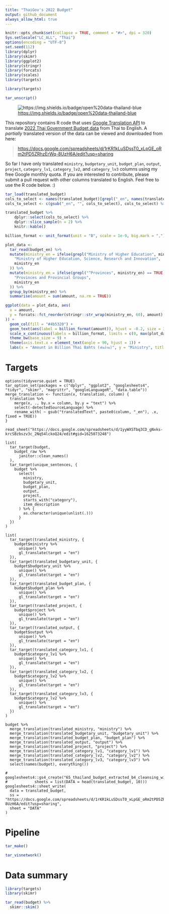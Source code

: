 ```yaml
---
title: "ThaiGov's 2022 Budget"
output: github_document
always_allow_html: true
---
```


```r
knitr::opts_chunk$set(collapse = TRUE, comment = "#>", dpi = 320)
Sys.setlocale("LC_ALL", "Thai")
options(encoding = "UTF-8")
set.seed(112)
library(dplyr)
library(skimr)
library(ggplot2)
library(stringr)
library(forcats)
library(scales)
library(targets)
```

```r
library(targets)
```

```r
tar_unscript()
```

![<https://img.shields.io/badge/open%20data-thailand-blue>](https://img.shields.io/badge/open%20data-thailand-blue)

This repository contains R code that uses [Google Translation API](https://cloud.google.com/translate) to translate [2022 Thai Government Budget data](https://github.com/kaogeek/thailand-budget-pdf2csv) from Thai to English. A *partially* translated version of the data can be viewed and downloaded from here:

> <https://docs.google.com/spreadsheets/d/1rKR1kLuSDssT0_xLpGE_oRm2tPD5ZRhzErWq-8UzH6A/edit?usp=sharing>

So far I have only translated `ministry`, `budgetary_unit`, `budget_plan`, `output`, `project`, `category_lv1`, `category_lv2`, and `category_lv3` columns using my free Google monthly quota. If you are interested to contribute, please submit a pull request with other columns translated to English. Feel free to use the R code below. :)

```r
tar_load(translated_budget)
cols_to_select <- names(translated_budget)[grepl("_en", names(translated_budget))]
cols_to_select <- c(gsub("_en", "", cols_to_select), cols_to_select) %>% sort()

translated_budget %>%
    dplyr::select(cols_to_select) %>%
    dplyr::slice_sample(n = 2) %>%
    knitr::kable()
```

```r
billion_format <- unit_format(unit = "B", scale = 1e-9, big.mark = ",")

plot_data <-
  tar_read(budget_en) %>%
  mutate(ministry_en = ifelse(grepl("Ministry of Higher Education", ministry_en) == TRUE,
    "Ministry of Higher Education, Science, Research and Innovation",
    ministry_en
  )) %>%
  mutate(ministry_en = ifelse(grepl("^Provinces", ministry_en) == TRUE,
    "Provinces and Provincial Groups",
    ministry_en
  )) %>%
  group_by(ministry_en) %>%
  summarise(amount = sum(amount, na.rm = TRUE))

ggplot(data = plot_data, aes(
  x = amount,
  y = forcats::fct_reorder(stringr::str_wrap(ministry_en, 60), amount)
)) +
  geom_col(fill = "#4b5320") +
  geom_text(aes(label = billion_format(amount)), hjust = -0.2, size = 3) +
  scale_x_continuous(labels = billion_format, limits = c(0, max(plot_data$amount, na.rm = TRUE) * 1.2)) +
  theme_bw(base_size = 9) +
  theme(axis.text.x = element_text(angle = 90, hjust = 1)) +
  labs(x = "Amount in Billion Thai Bahts (พันล้าน)", y = "Ministry", title = "Total Amount of Budget by Ministry")
```

# Targets

```targets
options(tidyverse.quiet = TRUE)
tar_option_set(packages = c("dplyr", "ggplot2", "googlesheets4", "tidyr", "skimr", "magrittr", "googleLanguageR", "data.table"))
merge_translation <- function(x, translation, column) {
  translation %>%
    merge(x, ., by.x = column, by.y = "text") %>%
    select(-detectedSourceLanguage) %>%
    rename_with( ~ gsub("translatedText", paste0(column, "_en"), .x, fixed = TRUE))
}
```

```targets
read_sheet("https://docs.google.com/spreadsheets/d/1yyWXSTbq3CD_gNxks-krcSBzbszv3c_2Nq54lckoQ24/edit#gid=1625073248")
```

```targets
list(
  tar_target(budget,
    budget_raw %>%
      janitor::clean_names()
  ),
  tar_target(unique_sentences, {
    budget %>%
      select(
        ministry,
        budgetary_unit,
        budget_plan,
        output,
        project,
        starts_with("category"),
        item_description
      ) %>% {
        as.character(unique(unlist(.)))
      }
  })
)
```

```targets
list(
  tar_target(translated_ministry, {
    budget$ministry %>%
      unique() %>%
      gl_translate(target = "en")
  }),
  tar_target(translated_budgetary_unit, {
    budget$budgetary_unit %>%
      unique() %>%
      gl_translate(target = "en")
  }),
  tar_target(translated_budget_plan, {
    budget$budget_plan %>%
      unique() %>%
      gl_translate(target = "en")
  }),
  tar_target(translated_project, {
    budget$project %>%
      unique() %>%
      gl_translate(target = "en")
  }),
  tar_target(translated_output, {
    budget$output %>%
      unique() %>%
      gl_translate(target = "en")
  }),
  tar_target(translated_category_lv1, {
    budget$category_lv1 %>%
      unique() %>%
      gl_translate(target = "en")
  }),
  tar_target(translated_category_lv2, {
    budget$category_lv2 %>%
      unique() %>%
      gl_translate(target = "en")
  }),
  tar_target(translated_category_lv3, {
    budget$category_lv2 %>%
      unique() %>%
      gl_translate(target = "en")
  })
)
```

```targets
budget %>%
  merge_translation(translated_ministry, "ministry") %>%
  merge_translation(translated_budgetary_unit, "budgetary_unit") %>%
  merge_translation(translated_budget_plan, "budget_plan") %>%
  merge_translation(translated_output, "output") %>%
  merge_translation(translated_project, "project") %>%
  merge_translation(translated_category_lv1, "category_lv1") %>%
  merge_translation(translated_category_lv2, "category_lv2") %>%
  merge_translation(translated_category_lv3, "category_lv3") %>%
  select(names(budget), everything())
```

```targets
# googlesheets4::gs4_create("65_thailand_budget_extracted_b4_cleansing_with_ENlang",
#            sheets = list(DATA = head(translated_budget, 10)))
googlesheets4::sheet_write(
  data = translated_budget,
  ss = "https://docs.google.com/spreadsheets/d/1rKR1kLuSDssT0_xLpGE_oRm2tPD5ZRhzErWq-8UzH6A/edit?usp=sharing",
  sheet = "DATA"
)
```

# Pipeline

```r
tar_make()
```

```r
tar_visnetwork()
```

# Data summary

``` r
library(targets)
library(skimr)
```

```r
tar_read(budget) %>%
  skimr::skim()
```

